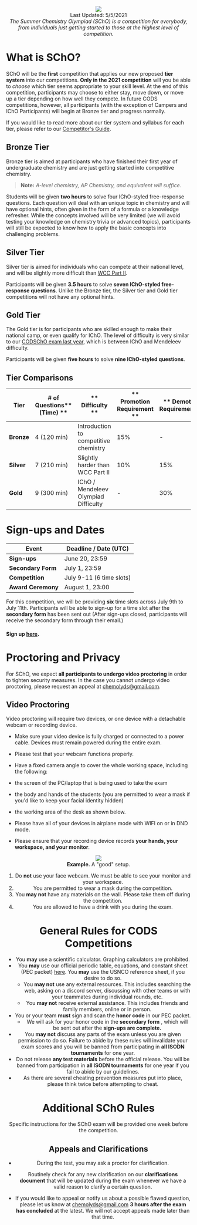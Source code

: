 <center><img src="https://i.imgur.com/AbvBl5l.png"></center>
<center>Last Updated: 5/5/2021</center>
<center><i>The Summer Chemistry Olympiad (SChO) is a competition for everybody, from individuals just getting started to those at the highest level of competition.</i></center>

# What is SChO?

SChO will be the **first** competition that applies our new proposed **tier system** into our competitions. **Only in the 2021 competition** will you be able to _choose_ which tier seems appropriate to your skill level. At the end of this competition, participants may choose to either stay, move down, or move up a tier depending on how well they compete. In future CODS competitions, however, all participants (with the exception of Campers and IChO Participants) will begin at Bronze tier and progress normally.

If you would like to read more about our tier system and syllabus for each tier, please refer to our [Competitor's Guide](https://docs.google.com/document/u/1/d/1sRpdIc8lQ6bDVwBZAEUeXERhaSUqx836beWHGYjOoC0/edit).

## Bronze Tier

Bronze tier is aimed at participants who have finished their first year of undergraduate chemistry and are just getting started into competitive chemistry.

> **Note:** _A-level_ _chemistry,_ _AP Chemistry, and equivalent will suffice._

Students will be given **two hours** to solve four IChO-styled free-response questions. Each question will deal with an unique topic in chemistry and will have optional hints, often given in the form of a formula or a knowledge refresher. While the concepts involved will be very limited (we will avoid testing your knowledge on chemistry trivia or advanced topics), participants will still be expected to know how to apply the basic concepts into challenging problems.

## Silver Tier

Silver tier is aimed for individuals who can compete at their national level, and will be slightly more difficult than [WCC Part II](https://drive.google.com/file/d/1Xur33-cZHQVfyTktxRlEL30JOxk8TgOQ/view?usp=sharing).

Participants will be given **3.5 hours** to solve **seven IChO-styled free-response questions**. Unlike the Bronze tier, the Silver tier and Gold tier competitions will not have any optional hints.

## Gold Tier

The Gold tier is for participants who are skilled enough to make their national camp, or even qualify for IChO. The level of difficulty is very similar to our [CODSChO exam last year](https://drive.google.com/file/d/1q2C9_hC0KWsQCxMxh4it4rpahQGDcFC0/view?usp=sharing), which is between IChO and Mendeleev difficulty.

Participants will be given **five hours** to solve **nine IChO-styled questions**.

## Tier Comparisons

| **Tier** | **# of Questions**** (Time) **|** Difficulty **|** Promotion Requirement **|** Demotion Requirement** |
| --- | --- | --- | --- | --- |
| **Bronze** | 4 (120 min) | Introduction to competitive chemistry | 15% | - |
| **Silver** | 7 (210 min) | Slightly harder than WCC Part II | 10% | 15% |
| **Gold** | 9 (300 min) | IChO / Mendeleev Olympiad Difficulty | - | 30% |

# Sign-ups and Dates


| **Event** | **Deadline / Date (UTC)** |
| --- | --- |
| **Sign-ups** | June 20, 23:59 |
| **Secondary Form** | July 1, 23:59 |
| **Competition** | July 9-11 (6 time slots) |
| **Award Ceremony** | August 1, 23:00 |

For this competition, we will be providing **six** time slots across July 9th to July 11th. Participants will be able to sign-up for a time slot after the **secondary form** has been sent out (After sign-ups closed, participants will receive the secondary form through their email.)

#### Sign up [here](https://forms.gle/KkteoQYB2ns5KZTj7).

# Proctoring and Privacy

For SChO, we expect **all participants to undergo video proctoring** in order to tighten security measures. In the case you cannot undergo video proctoring, please request an appeal at [chemolyds@gmail.com](mailto:chemolyds@gmail.com).

## Video Proctoring

Video proctoring will require two devices, or one device with a detachable webcam or recording device.

- Make sure your video device is fully charged or connected to a power cable. Devices must remain powered during the entire exam.
- Please test that your webcam functions properly.
- Have a fixed camera angle to cover the whole working space, including the following:

- the screen of the PC/laptop that is being used to take the exam
- the body and hands of the students (you are permitted to wear a mask if you&#39;d like to keep your facial identity hidden)
- the working area of the desk as shown below.

- Please have all of your devices in airplane mode with WIFI on or in DND mode.
- Please ensure that your recording device records **your hands, your workspace, and your monitor**.

<center><img src="https://lh6.googleusercontent.com/zpw6vMfAKQuXggElsduucKCcunSvN-51A5YAoeMl0thc0aS-xllMr1GQTKDbtmu201S31fmUZvHqyDB_X2NWYDK7B2O10f-6j7KRFcHFADdOq8baX49qKKCSpyqLAg74PCXAls7V">

<center><b>Example.</b> A "good" setup.</center>

1. Do **not** use your face webcam. We must be able to see your monitor and your workspace.
2. You are permitted to wear a mask during the competition.
3. You **may not** have any materials on the wall. Please take them off during the competition.
4. You are allowed to have a drink with you during the exam.

# General Rules for CODS Competitions

- You **may** use a scientific calculator. Graphing calculators are prohibited.
- You **may** use our official periodic table, equations, and constant sheet (PEC packet) [here](https://drive.google.com/file/d/14NQU2F1OLXnKhrdYk5AFhFUupKPzLxUI/view?usp=sharing). You **may** use the USNCO reference sheet, if you desire to do so.
  - You **may not** use any external resources. This includes searching the web, asking on a discord server, discussing with other teams or with your teammates during individual rounds, etc.
  - You **may not** receive external assistance. This includes friends and family members, online or in person.
- You or your team **must** sign and scan the **honor code** in our PEC packet.
  - We will ask for your honor code in the **secondary form** , which will be sent out after the **sign-ups are complete.**
- You **may not** discuss any parts of the exam unless you are given permission to do so. Failure to abide by these rules will invalidate your exam scores and you will be banned from participating in **all ISODN tournaments** for one year.
- Do not release **any test materials** before the official release. You will be banned from participation in **all ISODN tournaments** for one year if you fail to abide by our guidelines.
- As there are several cheating prevention measures put into place, please think twice before attempting to cheat.


# Additional SChO Rules

Specific instructions for the SChO exam will be provided one week before the competition.

## Appeals and Clarifications

- During the test, you may ask a proctor for clarification.

- Routinely check for any new clarification on our **clarifications document** that will be updated during the exam whenever we have a valid reason to clarify a certain question.
- If you would like to appeal or notify us about a possible flawed question, please let us know at [chemolyds@gmail.com](mailto:chemolyds@gmail.com) **3 hours after the exam has concluded** at the latest. We will not accept appeals made later than that time.